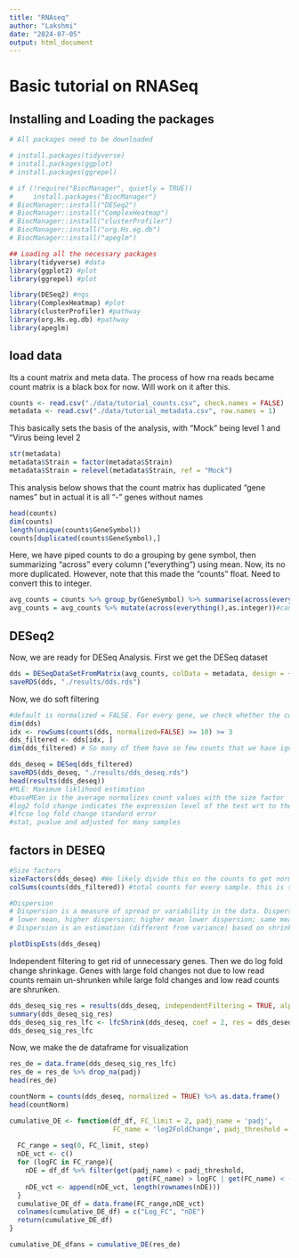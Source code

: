 ```yaml
---
title: "RNAseq"
author: "Lakshmi"
date: "2024-07-05"
output: html_document
---
```


# Basic tutorial on RNASeq

## Installing and Loading the packages
```r
# All packages need to be downloaded

# install.packages(tidyverse)
# install.packages(ggplot)
# install.packages(ggrepel)

# if (!require("BiocManager", quietly = TRUE))
#     install.packages("BiocManager")
# BiocManager::install("DESeq2")
# BiocManager::install("ComplexHeatmap")
# BiocManager::install("clusterProfiler")
# BiocManager::install("org.Hs.eg.db")
# BiocManager::install("apeglm")

## Loading all the necessary packages
library(tidyverse) #data
library(ggplot2) #plot
library(ggrepel) #plot

library(DESeq2) #ngs
library(ComplexHeatmap) #plot
library(clusterProfiler) #pathway
library(org.Hs.eg.db) #pathway
library(apeglm)
```

## load data 
Its a count matrix and meta data. The process of how rna reads became count matrix is a black box for now. Will work on it after this. 
```r
counts <- read.csv("./data/tutorial_counts.csv", check.names = FALSE)
metadata <- read.csv("./data/tutorial_metadata.csv", row.names = 1)
```

This basically sets the basis of the analysis, with "Mock" being level 1 and "Virus being level 2
```r
str(metadata)
metadata$Strain = factor(metadata$Strain)
metadata$Strain = relevel(metadata$Strain, ref = "Mock")
```

This analysis below shows that the count matrix has duplicated "gene names" but in actual it is all "-" genes without names
```r
head(counts)
dim(counts)
length(unique(counts$GeneSymbol))
counts[duplicated(counts$GeneSymbol),]
```

Here, we have piped counts to do a grouping by gene symbol, then summarizing "across" every column ("everything") using mean. Now, its no more duplicated. However, note that this made the "counts" float. Need to convert this to integer. 
```r
avg_counts = counts %>% group_by(GeneSymbol) %>% summarise(across(everything(),mean))%>%column_to_rownames("GeneSymbol")
avg_counts = avg_counts %>% mutate(across(everything(),as.integer))#cant do as.integer(avg_counts) as its a tibble not a base data.frame. This also lets go of the gene symbol column (str), and now we have only 6 columns. 
```

## DESeq2

Now, we are ready for DESeq Analysis. First we get the DESeq dataset 
```r
dds = DESeqDataSetFromMatrix(avg_counts, colData = metadata, design = ~ Strain) #relationship between all the variables (~) with Strain 
saveRDS(dds, "./results/dds.rds")
```

Now, we do soft filtering
```r
#default is normalized = FALSE. For every gene, we check whether the counts in the strain is >= 10 for alteast >= 3 samples
dim(dds)
idx <- rowSums(counts(dds, normalized=FALSE) >= 10) >= 3
dds_filtered <- dds[idx, ]
dim(dds_filtered) # So many of them have so few counts that we have ignored them
```

```r
dds_deseq = DESeq(dds_filtered)
saveRDS(dds_deseq, "./results/dds_deseq.rds")
head(results(dds_deseq))
#MLE: Maximum liklihood estimation
#baseMEan is the average normalizes count values with the size factor 
#log2 fold change indicates the expression level of the test wrt to the control
#lfcse log fold change standard error 
#stat, pvalue and adjusted for many samples
```

## factors in DESEQ
```r
#Size factors
sizeFactors(dds_deseq) #We likely divide this on the counts to get normalized counts
colSums(counts(dds_filtered)) #total counts for every sample. this is sort of proportional to the size factors

#Dispersion
# Dispersion is a measure of spread or variability in the data. Dispersion of 0.01 means that there is 10% variation around the mean expected across biological replicates
# lower mean, higher dispersion; higher mean lower dispersion; same mean, depends on variance
# Dispersion is an estimation (different from variance) based on shrinkage. Increasing mean counts decreasing dispersion. Any different plot will be bad and not suitable for DESEQ

plotDispEsts(dds_deseq)
```

Independent filtering to get rid of unnecessary genes. Then we do log fold change shrinkage.
Genes with large fold changes not due to low read counts remain un-shrunken while large fold changes and low read counts are shrunken.

```r
dds_deseq_sig_res = results(dds_deseq, independentFiltering = TRUE, alpha = 0.05)
summary(dds_deseq_sig_res)
dds_deseq_sig_res_lfc <- lfcShrink(dds_deseq, coef = 2, res = dds_deseq_sig_res) #This doesn't change the baseMean, pvalue or the adjusted p value. Only the log fold change is reduced and the associated lfcse is changed. 
dds_deseq_sig_res_lfc
```

Now, we make the de dataframe for visualization
```r
res_de = data.frame(dds_deseq_sig_res_lfc)
res_de = res_de %>% drop_na(padj)
head(res_de)
```


```r
countNorm = counts(dds_deseq, normalized = TRUE) %>% as.data.frame()
head(countNorm)
```

```r
cumulative_DE <- function(df_df, FC_limit = 2, padj_name = 'padj', 
                          FC_name = 'log2FoldChange', padj_threshold = 0.05, step = 0.2){
  
  FC_range = seq(0, FC_limit, step)
  nDE_vct <- c()
  for (logFC in FC_range){
    nDE = df_df %>% filter(get(padj_name) < padj_threshold, 
                                get(FC_name) > logFC | get(FC_name) < -logFC)
    nDE_vct <- append(nDE_vct, length(rownames(nDE)))
  }
  cumulative_DE_df = data.frame(FC_range,nDE_vct)
  colnames(cumulative_DE_df) = c("Log_FC", "nDE")
  return(cumulative_DE_df)
}

cumulative_DE_dfans = cumulative_DE(res_de)
```





